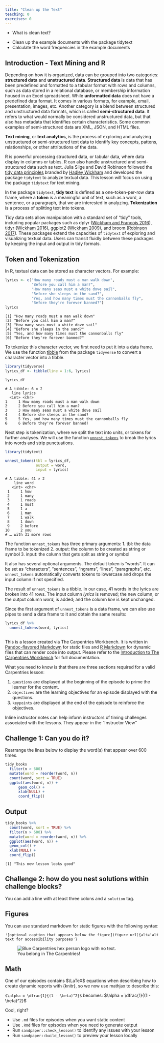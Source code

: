 ```yaml
---
title: "Clean up the Text"
teaching: 0
exercises: 0
---
```


:::::::::::::::::::::::::::::::::::::: questions 

- What is clean text?

::::::::::::::::::::::::::::::::::::::::::::::::

::::::::::::::::::::::::::::::::::::: objectives

- Clean up the example documents with the package tidytext
- Calculate the word frequencies in the example documents

::::::::::::::::::::::::::::::::::::::::::::::::

## Introduction - Text Mining and R

Depending on how it is organized, data can be grouped into two categories: 
**structured data** and **unstructured data**. **Structured data** is data that has 
been predefined and formatted to a tabular format with rows and columns, such as 
data stored in a relational database, or membership information housed in an Excel 
spreadsheet. While **unformatted data** does not have a predefined data format.
It comes in various formats, for example, email, presentation, images, etc. Another
category is a blend between structured and unstructured data formats, which is
called **semi-structured data**. It refers to what would normally be considered 
unstructured data, but that also has metadata that identifies certain characteristics. 
Some common examples of semi-structured data are XML, JSON, and HTML files. 

**Text mining**, or **text analytics**, is the process of exploring and analyzing 
unstructured or semi-structured text data to identify key concepts, pattens, 
relationships, or other attributions of the data. 

R is powerful processing structured data, or tabular data, where data display in 
columns or tables. R can also handle unstructured and semi-structured data such as text. 
Julia Silge and David Robinson followed the [tidy data principles](https://doi.org/10.18637/jss.v059.i10) 
branded by [Hadley Wickham](https://hadley.nz/) and developed the package 
`tidytext` to analyze textual data. This lesson will focus on using the package 
`tidytext` for text mining.

In the package `tidytext`, **tidy text** is defined as a one-token-per-row data 
frame, where a **token** is a meaningful unit of text, such as a word, a sentence, 
or a paragraph, that we are interested in analyzing. **Tokenization** is a process 
of splitting text into tokens. 

Tidy data sets allow manipulation with a standard set of "tidy" tools, including popular 
packages such as dplyr ([Wickham and Francois 2016](https://www.tidytextmining.com/references.html#ref-R-dplyr)), 
tidyr ([Wickham 2016](https://www.tidytextmining.com/references.html#ref-R-tidyr)), 
ggplot2 ([Wickham 2009](https://www.tidytextmining.com/references.html#ref-R-ggplot2)), 
and broom ([Robinson 2017](https://www.tidytextmining.com/references.html#ref-R-broom)).
These packages extend the capacities of `tidytext` of exploring and visualizing textual 
data. Users can transit fluidly between these packages by keeping the input and output 
in tidy formats. 

## Token and Tokenization
In R, textual data can be stored as character vectors. For example:

```r
lyrics <- c("How many roads must a man walk down", 
            "Before you call him a man?", 
            "How many seas must a white dove sail", 
            "Before she sleeps in the sand?", 
            "Yes, and how many times must the cannonballs fly", 
            "Before they're forever banned?")
lyrics
```
```output
[1] "How many roads must a man walk down"             
[2] "Before you call him a man?"                      
[3] "How many seas must a white dove sail"            
[4] "Before she sleeps in the sand?"                  
[5] "Yes, and how many times must the cannonballs fly"
[6] "Before they're forever banned?"
```
To tokenize this character vector, we first need to put it into a data frame. We use the 
function [tibble](https://tibble.tidyverse.org/reference/tibble.html) from the package 
`tidyverse` to convert a character vector into a tibble. 

```r
library(tidyverse)
lyrics_df <- tibble(line = 1:6, lyrics)

lyrics_df
```
```output
# A tibble: 6 × 2
   line lyrics                                          
  <int> <chr>                                           
1     1 How many roads must a man walk down             
2     2 Before you call him a man?                      
3     3 How many seas must a white dove sail            
4     4 Before she sleeps in the sand?                  
5     5 Yes, and how many times must the cannonballs fly
6     6 Before they're forever banned? 
```
Next step is tokenization, where we split the text into units, or tokens for further
analyses. We will use the function [`unnest_tokens`](https://rdrr.io/pkg/tidytext/man/unnest_tokens.html)
to break the lyrics into words and strip punctuations. 

```r
library(tidytext)

unnest_tokens(tbl = lyrics_df,
              output = word,
              input = lyrics)
```

```outupt
# A tibble: 41 × 2
    line word  
   <int> <chr> 
 1     1 how   
 2     1 many  
 3     1 roads 
 4     1 must  
 5     1 a     
 6     1 man   
 7     1 walk  
 8     1 down  
 9     2 before
10     2 you   
# … with 31 more rows
```
The function `unnest_tokens` has three primary arguments: 
1. tbl: the data frame to be tokenized
2. output: the column to be created as string or symbol
3. input: the column that gets split as string or symbol

It also has several optional arguments. The default token is "words". It can be set as 
"characters", "sentences", "ngrams", "lines", "paragraphs", etc. `unnest_tokens` automatically 
converts tokens to lowercase and drops the input column if not specified. 

The result of `unnest_tokens` is a tibble. In our case, 41 words in the lyrics are broken 
into 41 rows. The input column *lyrics* is removed; the new column, or the output column 
*word*, is added; and the column *line* is kept unchanged.  

Since the first argument of `unnest_tokens` is a data frame, we can also use pipes to send 
a data frame to it and obtain the same results:
```r
lyrics_df %>% 
  unnest_tokens(word, lyrics)
```

## 


This is a lesson created via The Carpentries Workbench. It is written in
[Pandoc-flavored Markdown](https://pandoc.org/MANUAL.txt) for static files and
[R Markdown][r-markdown] for dynamic files that can render code into output. 
Please refer to the [Introduction to The Carpentries 
Workbench](https://carpentries.github.io/sandpaper-docs/) for full documentation.

What you need to know is that there are three sections required for a valid
Carpentries lesson:

 1. `questions` are displayed at the beginning of the episode to prime the
    learner for the content.
 2. `objectives` are the learning objectives for an episode displayed with
    the questions.
 3. `keypoints` are displayed at the end of the episode to reinforce the
    objectives.

:::::::::::::::::::::::::::::::::::::::::::::::::::::::::::::::::::: instructor

Inline instructor notes can help inform instructors of timing challenges
associated with the lessons. They appear in the "Instructor View"

::::::::::::::::::::::::::::::::::::::::::::::::::::::::::::::::::::::::::::::::

::::::::::::::::::::::::::::::::::::: challenge 

## Challenge 1: Can you do it?

Rearrange the lines below to display the word(s) that appear over 600 times.

```r
tidy_books
  filter(n > 600)
  mutate(word = reorder(word, n))
  count(word, sort = TRUE) 
  ggplot(aes(word, n)) +
	  geom_col() +
	  xlab(NULL) +
	  coord_flip()
```

:::::::::::::::::::::::: solution 

## Output

```r
tidy_books %>%
  count(word, sort = TRUE) %>%
  filter(n > 600) %>%
  mutate(word = reorder(word, n)) %>%
  ggplot(aes(word, n)) +
  geom_col() +
  xlab(NULL) +
  coord_flip()
```
```output
[1] "This new lesson looks good"
```

:::::::::::::::::::::::::::::::::


## Challenge 2: how do you nest solutions within challenge blocks?

:::::::::::::::::::::::: solution 

You can add a line with at least three colons and a `solution` tag.

:::::::::::::::::::::::::::::::::
::::::::::::::::::::::::::::::::::::::::::::::::

## Figures

You can use standard markdown for static figures with the following syntax:

`![optional caption that appears below the figure](figure url){alt='alt text for
accessibility purposes'}`

![You belong in The Carpentries!](https://raw.githubusercontent.com/carpentries/logo/master/Badge_Carpentries.svg){alt='Blue Carpentries hex person logo with no text.'}

## Math

One of our episodes contains $\LaTeX$ equations when describing how to create
dynamic reports with {knitr}, so we now use mathjax to describe this:

`$\alpha = \dfrac{1}{(1 - \beta)^2}$` becomes: $\alpha = \dfrac{1}{(1 - \beta)^2}$

Cool, right?

::::::::::::::::::::::::::::::::::::: keypoints 

- Use `.md` files for episodes when you want static content
- Use `.Rmd` files for episodes when you need to generate output
- Run `sandpaper::check_lesson()` to identify any issues with your lesson
- Run `sandpaper::build_lesson()` to preview your lesson locally

::::::::::::::::::::::::::::::::::::::::::::::::

[r-markdown]: https://rmarkdown.rstudio.com/
